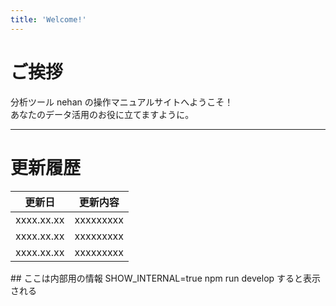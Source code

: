 ```yaml
---
title: 'Welcome!'
---
```


# ご挨拶

分析ツール nehan の操作マニュアルサイトへようこそ！  
あなたのデータ活用のお役に立てますように。

---

# 更新履歴

| 更新日     | 更新内容  |
| ---------- | --------- |
| xxxx.xx.xx | xxxxxxxxx |
| xxxx.xx.xx | xxxxxxxxx |
| xxxx.xx.xx | xxxxxxxxx |

<InternalSection>
  ## ここは内部用の情報 SHOW_INTERNAL=true npm run develop すると表示される
</InternalSection>
